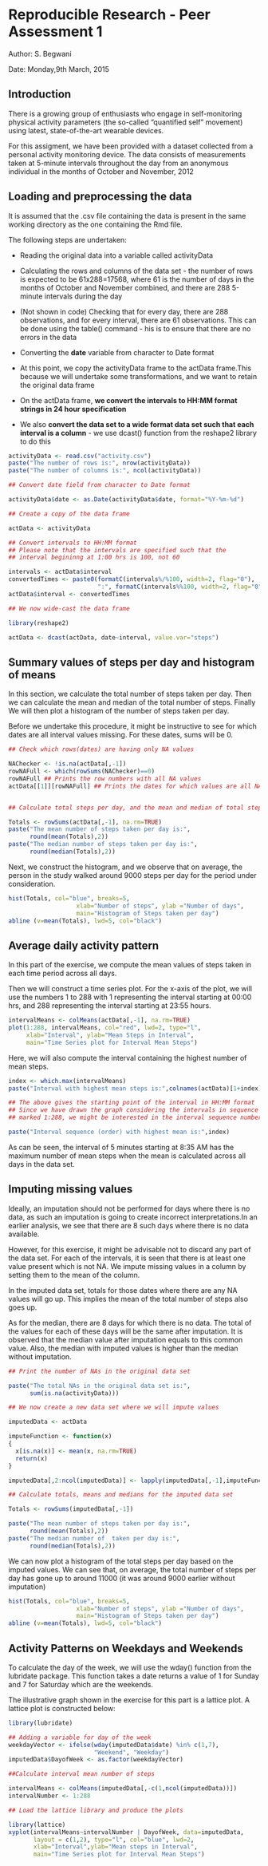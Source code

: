 Reproducible Research - Peer Assessment 1
========================================================

Author: S. Begwani

Date: Monday,9th March, 2015


## Introduction

There is a growing group of enthusiasts who engage in self-monitoring physical activity parameters (the so-called "quantified self" movement) using latest, state-of-the-art wearable devices.

For this assigment, we have been provided with a dataset collected from a personal activity monitoring device. The data consists of measurements taken at 5-minute intervals throughout the day from an anonymous individual in the months of October and November, 2012  

## Loading and preprocessing the data

It is assumed that the .csv file containing the data is present in the same working directory as the one containing the Rmd file. 

The following steps are undertaken:

- Reading the original data into a variable called activityData

- Calculating the rows and columns of the data set - the number of rows is expected to be 61x288=17568, where 61 is the number of days in the months of October and November combined, and there are 288 5-minute intervals during the day

- (Not shown in code) Checking that for every day, there are 288 observations, and for every interval, there are 61 observations. This can be done using the table() command - his is to ensure that there are no errors in the data

- Converting the **date** variable from character to Date format
- At this point, we copy the activityData frame to the actData frame.This because we will undertake some transformations, and we want to retain the original data frame

- On the actData frame, **we convert the intervals to HH:MM format strings in 24 hour specification**

- We also **convert the data set to a wide format data set such that each interval is a column** - we use dcast() function from the reshape2 library to do this


```r
activityData <- read.csv("activity.csv")
paste("The number of rows is:", nrow(activityData))
paste("The number of columns is:", ncol(activityData))

## Convert date field from character to Date format

activityData$date <- as.Date(activityData$date, format="%Y-%m-%d")

## Create a copy of the data frame

actData <- activityData

## Convert intervals to HH:MM format
## Please note that the intervals are specified such that the
## interval begininng at 1:00 hrs is 100, not 60

intervals <- actData$interval
convertedTimes <- paste0(formatC(intervals%/%100, width=2, flag="0"),
                         ":", formatC(intervals%%100, width=2, flag="0"))
actData$interval <- convertedTimes

## We now wide-cast the data frame

library(reshape2)

actData <- dcast(actData, date~interval, value.var="steps")

```


## Summary values of steps per day and histogram of means

In this section, we calculate the total number of steps taken per day. Then we can calculate the mean and median of the total number of steps. Finally We will then plot a histogram of the number of steps taken per day.

Before we undertake this procedure, it might be instructive to see for which dates are all interval values missing. For these dates, sums will be 0.

```r
## Check which rows(dates) are having only NA values

NAChecker <- !is.na(actData[,-1])
rowNAFull <- which(rowSums(NAChecker)==0)
rowNAFull ## Prints the row numbers with all NA values
actData[[1]][rowNAFull] ## Prints the dates for which values are all NA


## Calculate total steps per day, and the mean and median of total steps per day

Totals <- rowSums(actData[,-1], na.rm=TRUE)
paste("The mean number of steps taken per day is:",
      round(mean(Totals),2))
paste("The median number of steps taken per day is:",
      round(median(Totals),2))

```


Next, we construct the histogram, and we observe that on average, the person in the study walked around 9000 steps per day for the period under consideration.


```r
hist(Totals, col="blue", breaks=5,
                   xlab="Number of steps", ylab ="Number of days",
                   main="Histogram of Steps taken per day")
abline (v=mean(Totals), lwd=5, col="black")
```


## Average daily activity pattern

In this part of the exercise, we compute the mean values of steps taken in each time period across all days.

Then we will construct a time series plot. For the x-axis of the plot, we will use the numbers 1 to 288 with 1 representing the interval starting at 00:00 hrs, and 288 representing the interval starting at 23:55 hours.

```r
intervalMeans <- colMeans(actData[,-1], na.rm=TRUE)
plot(1:288, intervalMeans, col="red", lwd=2, type="l",
     xlab="Interval", ylab="Mean Steps in Interval", 
     main="Time Series plot for Interval Mean Steps")

```

Here, we will also compute the interval containing the highest number of mean steps. 

```r
index <- which.max(intervalMeans)
paste("Interval with highest mean steps is:",colnames(actData)[1+index])

## The above gives the starting point of the interval in HH:MM format
## Since we have drawn the graph considering the intervals in sequence
## marked 1:288, we might be interested in the interval sequence number

paste("Interval sequence (order) with highest mean is:",index)

```

As can be seen, the interval of 5 minutes starting at 8:35 AM has the maximum number of mean steps when the mean is calculated across all days in the data set.

## Imputing missing values

Ideally, an imputation should not be performed for days where there is no data, as such an imputation is going to create incorrect interpretations.In an earlier analysis, we see that there are 8 such days where there is no data available.

However, for this exercise, it might be advisable not to discard any part of the data set. For each of the intervals, it is seen that there is at least one value present which is not NA. We impute missing values in a column by setting them to the mean of the column. 

In the imputed data set, totals for those dates where there are any NA values will go up. This implies the mean of the total number of steps also goes up.

As for the median, there are 8 days for which there is no data. The total of the values for each of these days will be the same after imputation. It is observed that the median value after imputation equals to this common value. Also, the median with imputed values is higher than the median without imputation.


```r
## Print the number of NAs in the original data set

paste("The total NAs in the original data set is:",
      sum(is.na(activityData)))

## We now create a new data set where we will impute values

imputedData <- actData

imputeFunction <- function(x)
{
  x[is.na(x)] <- mean(x, na.rm=TRUE)
  return(x)
}

imputedData[,2:ncol(imputedData)] <- lapply(imputedData[,-1],imputeFunction)

## Calculate totals, means and medians for the imputed data set

Totals <- rowSums(imputedData[,-1])

paste("The mean number of steps taken per day is:", 
      round(mean(Totals),2))
paste("The median number of  taken per day is:", 
      round(median(Totals),2))

```

We can now plot a histogram of the total steps per day based on the imputed values. We can see that, on average, the total number of steps per day has gone up to around 11000 (it was around 9000 earlier without imputation)

```r
hist(Totals, col="blue", breaks=5,
                   xlab="Number of steps", ylab ="Number of days",
                   main="Histogram of Steps taken per day")
abline (v=mean(Totals), lwd=5, col="black")
```


## Activity Patterns on Weekdays and Weekends

To calculate the day of the week, we will use the wday() function from the lubridate package. This function takes a date returns a value of 1 for Sunday and 7 for Saturday which are the weekends.

The illustrative graph shown in the exercise for this part is a lattice plot. A lattice plot is constructed below:



```r
library(lubridate)

## Adding a variable for day of the week
weekdayVector <- ifelse(wday(imputedData$date) %in% c(1,7),
                        "Weekend", "Weekday")
imputedData$DayofWeek <- as.factor(weekdayVector)

##Calculate interval mean number of steps

intervalMeans <- colMeans(imputedData[,-c(1,ncol(imputedData))])
intervalNumber <- 1:288

## Load the lattice library and produce the plots

library(lattice)
xyplot(intervalMeans~intervalNumber | DayofWeek, data=imputedData,
       layout = c(1,2), type="l", col="blue", lwd=2,
       xlab="Interval",ylab="Mean steps in Interval",
       main="Time Series plot for Interval Mean Steps")

```






